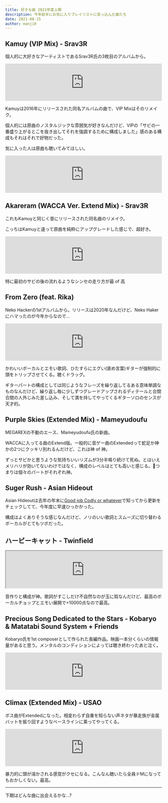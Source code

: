 ```yaml
---
title: 好きな曲 2021年度上期
description: 今年前半にお気に入りプレイリストに突っ込んだ曲たち
date: 2021-08-15
author: manji0
---
```


## Kamuy (VIP Mix) - Srav3R
個人的に大好きなアーティストであるSrav3R氏の3枚目のアルバムから。

<iframe style="border: 0; width: 100%; height: 120px;" src="https://bandcamp.com/EmbeddedPlayer/album=1950924690/size=large/bgcol=ffffff/linkcol=f171a2/tracklist=false/artwork=small/track=4143115618/transparent=true/" seamless><a href="https://srav3r.bandcamp.com/album/n3xtage">N3XTAGE by Srav3R</a></iframe>

Kamuyは2016年にリリースされた同名アルバムの曲で、VIP Mixはそのリメイク。

個人的には原曲のノスタルジックな雰囲気が好きなんだけど、VIPの「サビの一番盛り上がるとこを抜き出してそれを強調するために構成しました」感のある構成もそれはそれで好物だった。

気に入った人は原曲も聴いてみてほしい。

<iframe style="border: 0; width: 100%; height: 120px;" src="https://bandcamp.com/EmbeddedPlayer/album=3710049733/size=large/bgcol=ffffff/linkcol=f171a2/tracklist=false/artwork=small/track=3559783603/transparent=true/" seamless><a href="https://notebookrecordsjp.bandcamp.com/album/kamuy-ep">Kamuy EP by Srav3R</a></iframe>

## Akareram (WACCA Ver. Extend Mix) - Srav3R
これもKamuyと同じく昔にリリースされた同名曲のリメイク。

こっちはKamuyと違って原曲を純粋にアップグレードした感じで、超好き。

<iframe style="border: 0; width: 100%; height: 120px;" src="https://bandcamp.com/EmbeddedPlayer/album=1950924690/size=large/bgcol=ffffff/linkcol=f171a2/tracklist=false/artwork=small/track=2594559747/transparent=true/" seamless><a href="https://srav3r.bandcamp.com/album/n3xtage">N3XTAGE by Srav3R</a></iframe>

特に最初のサビの後の流れるようなシンセの走り方が最 of 高

## From Zero (feat. Rika)
Neko Hackerの1stアルバムから。リリースは2020年なんだけど、Neko Hakerにハマったのが今年からなので...

<iframe style="border: 0; width: 100%; height: 120px;" src="https://bandcamp.com/EmbeddedPlayer/album=2790647088/size=large/bgcol=ffffff/linkcol=f171a2/tracklist=false/artwork=small/track=3125960398/transparent=true/" seamless><a href="https://nekohacker.bandcamp.com/album/neko-hacker">Neko Hacker by Neko Hacker</a></iframe>

かわいいボーカルとエモい歌詞、ひたすらにエグい(褒め言葉)ギターが強制的に頭をトリップさせてくる。聴くドラッグ。

ギターパートの構成としては同じようなフレーズを繰り返してるある意味単調なものなんだけど、繰り返し毎に少しずつグレードアップされるディテールと合間合間の人外じみた差し込み、そして満を持してやってくるギターソロのセンスが天才的。

## Purple Skies (Extended Mix) - Mameyudoufu
MEGAREXの不動のエース、Mameyudoufu氏の新曲。

<YouTube videoId="a3vJsbHbS3s" />

WACCAに入ってる曲のExtend版。一般的に音ゲー曲のExtendedって蛇足か神かの2つにクッキリ別れるんだけど、これは神 of 神。

ずっとサビかと思うような気持ちいいリズムが3分半鳴り続けて死ぬ。とはいえメリハリが効いてないわけではなく、構成のレベルはとても高いと感じる。つまりは個々のパートがそれぞれ神。

## Suger Rush - Asian Hideout

Asian Hideoutは去年の年末に[Good job Codly or whatever](https://www.youtube.com/watch?v=roCDWSxslAI)で知ってから更新をチェックしてて、今年度に早速ひっかかった。

<YouTube videoId="8Kx9Y2ot2d8" />

構成はよくありそうな感じなんだけど、ノリのいい歌詞とスムーズに切り替わるボーカルがとてもツボだった。

## ハービーキャット - Twinfield

<iframe style="width: 100%; height: 120px;" src="https://bandcamp.com/EmbeddedPlayer/album=4074295265/size=large/bgcol=ffffff/linkcol=f171a2/tracklist=false/artwork=small/track=1092766322/transparent=true/" seamless><a href="https://nextlight.bandcamp.com/album/nx-future-core">NX FUTURE CORE by Twinfield</a></iframe>

音作りと構成が神。歌詞がすこしだけ不自然なのが玉に瑕なんだけど、最高のボーカルチョップとエモい展開で+10000点なので最高。

## Precious Song Dedicated to the Stars - Kobaryo & Matatabi Sound System + Friends
Kobaryo氏を1st composerとして作られた長編作品。映画一本分くらいの情報量があると思う。メンタルのコンディションによっては聴き終わったあと泣く。

<iframe style="border: 0; width: 100%; height: 120px;" src="https://bandcamp.com/EmbeddedPlayer/album=3972943384/size=large/bgcol=ffffff/linkcol=f171a2/tracklist=false/artwork=small/track=1215287176/transparent=true/" seamless><a href="https://hitnex.bandcamp.com/album/precious-song-dedicated-to-the-stars">Precious Song Dedicated to the Stars by Kobaryo &amp; Matatabi Sound System + DJ NECOJITA + Shinonome I/F + blaxervant</a></iframe>

## Climax (Extended Mix) - USAO
ボス曲がExtendedになった。相変わらず自重を知らない声ネタが暴走族が金属バットを振り回すようなベースラインに乘ってやってくる。

<iframe style="border: 0; width: 100%; height: 120px;" src="https://bandcamp.com/EmbeddedPlayer/album=2593409450/size=large/bgcol=ffffff/linkcol=f171a2/tracklist=false/artwork=small/track=1548086324/transparent=true/" seamless><a href="https://usao.bandcamp.com/album/xtreme">XTREME by USAO</a></iframe>

暴力的に頭が溶かされる感覚がクセになる。こんなん聴いたら全員ドMになってもおかしくない。最高。

---

下期はどんな曲に出会えるかな...?
